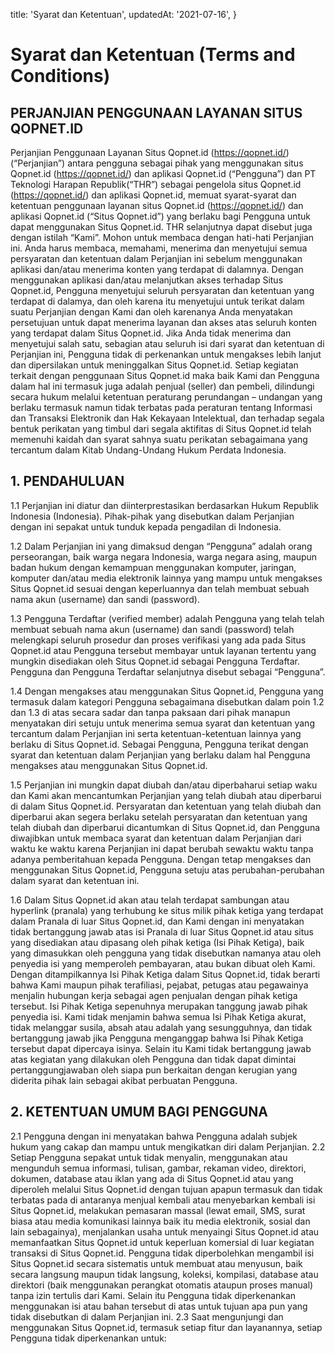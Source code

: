 
  title: 'Syarat dan Ketentuan',
  updatedAt: '2021-07-16',
}

# Syarat dan Ketentuan (Terms and Conditions)

## PERJANJIAN PENGGUNAAN LAYANAN SITUS QOPNET.ID

Perjanjian Penggunaan Layanan Situs Qopnet.id (https://qopnet.id/) (“Perjanjian”) antara
pengguna sebagai pihak yang menggunakan situs Qopnet.id (https://qopnet.id/) dan aplikasi Qopnet.id (“Pengguna”) dan PT Teknologi Harapan Republik(“THR”) sebagai pengelola situs Qopnet.id (https://qopnet.id/) dan aplikasi Qopnet.id, memuat syarat-syarat dan ketentuan penggunaan layanan situs Qopnet.id (https://qopnet.id/) dan aplikasi Qopnet.id (“Situs Qopnet.id”) yang berlaku bagi Pengguna untuk dapat menggunakan Situs Qopnet.id. THR selanjutnya dapat disebut juga dengan istilah “Kami”. Mohon untuk membaca dengan hati-hati Perjanjian ini. Anda harus membaca, memahami, menerima dan menyetujui semua persyaratan dan ketentuan dalam Perjanjian ini sebelum menggunakan aplikasi dan/atau menerima konten yang terdapat di dalamnya. Dengan menggunakan aplikasi dan/atau melanjutkan akses terhadap Situs Qopnet.id, Pengguna menyetujui seluruh persyaratan dan ketentuan yang terdapat di dalamya, dan oleh karena itu menyetujui untuk terikat dalam suatu Perjanjian dengan Kami dan oleh karenanya Anda menyatakan persetujuan untuk dapat menerima layanan dan akses atas seluruh konten yang terdapat dalam Situs Qopnet.id. Jika Anda tidak menerima dan menyetujui salah satu, sebagian atau seluruh isi dari syarat dan ketentuan di Perjanjian ini, Pengguna tidak di perkenankan untuk mengakses lebih lanjut dan dipersilakan untuk meninggalkan Situs Qopnet.id. Setiap kegiatan terkait dengan penggunaan Situs Qopnet.id maka baik
Kami dan Pengguna dalam hal ini termasuk juga adalah penjual (seller) dan pembeli, dilindungi secara hukum melalui ketentuan peraturang perundangan – undangan yang berlaku termasuk namun tidak terbatas pada peraturan tentang Informasi dan Transaksi Elektronik dan Hak Kekayaan Intelektual, dan terhadap segala bentuk perikatan yang timbul dari segala aktifitas di Situs Qopnet.id telah memenuhi kaidah dan syarat sahnya suatu perikatan sebagaimana yang tercantum dalam Kitab Undang-Undang Hukum Perdata Indonesia.

## 1. PENDAHULUAN

1.1 Perjanjian ini diatur dan diinterprestasikan berdasarkan Hukum Republik Indonesia (Indonesia). Pihak-pihak yang disebutkan dalam Perjanjian dengan ini sepakat untuk tunduk kepada pengadilan di Indonesia.

1.2 Dalam Perjanjian ini yang dimaksud dengan “Pengguna” adalah orang perseorangan, baik warga negara Indonesia, warga negara asing, maupun badan hukum dengan kemampuan menggunakan komputer, jaringan, komputer dan/atau media elektronik lainnya yang mampu untuk mengakses Situs Qopnet.id sesuai dengan keperluannya dan telah membuat sebuah nama akun (username) dan sandi (password).

1.3 Pengguna Terdaftar (verified member) adalah Pengguna yang telah telah membuat sebuah nama akun (username) dan sandi (password) telah melengkapi seluruh prosedur dan proses verifikasi yang ada pada Situs Qopnet.id atau Pengguna tersebut membayar untuk layanan tertentu yang mungkin disediakan oleh Situs Qopnet.id sebagai Pengguna Terdaftar. Pengguna dan Pengguna Terdaftar selanjutnya disebut sebagai “Pengguna”.

1.4 Dengan mengakses atau menggunakan Situs Qopnet.id, Pengguna yang termasuk dalam kategori Pengguna sebagaimana disebutkan dalam poin 1.2 dan 1.3 di atas secara sadar dan tanpa paksaan dari pihak manapun menyatakan diri setuju untuk menerima semua syarat dan ketentuan yang tercantum dalam Perjanjian ini serta ketentuan-ketentuan lainnya yang berlaku di Situs Qopnet.id.
Sebagai Pengguna, Pengguna terikat dengan syarat dan ketentuan dalam Perjanjian yang berlaku dalam hal Pengguna mengakses atau menggunakan Situs Qopnet.id.

1.5 Perjanjian ini mungkin dapat diubah dan/atau diperbaharui setiap waku dan Kami akan
mencantumkan Perjanjian yang telah diubah atau diperbarui di dalam Situs Qopnet.id. Persyaratan dan ketentuan yang telah diubah dan diperbarui akan segera berlaku setelah persyaratan dan ketentuan yang telah diubah dan diperbarui dicantumkan di Situs Qopnet.id, dan Pengguna diwajibkan untuk membaca syarat dan ketentuan dalam Perjanjian dari waktu ke waktu karena Perjanjian ini dapat berubah sewaktu waktu tanpa adanya pemberitahuan kepada Pengguna. Dengan tetap mengakses dan menggunakan Situs Qopnet.id, Pengguna setuju atas perubahan-perubahan dalam syarat dan ketentuan ini.

1.6 Dalam Situs Qopnet.id akan atau telah terdapat sambungan atau hyperlink (pranala) yang terhubung ke situs milik pihak ketiga yang terdapat dalam Pranala di luar Situs Qopnet.id, dan Kami dengan ini menyatakan tidak bertanggung jawab atas isi Pranala di luar Situs Qopnet.id atau situs yang disediakan atau dipasang oleh pihak ketiga (Isi Pihak Ketiga), baik yang dimasukkan oleh pengguna yang tidak disebutkan namanya atau oleh penyedia isi yang memperoleh pembayaran, atau bukan dibuat oleh Kami. Dengan ditampilkannya Isi Pihak Ketiga dalam Situs Qopnet.id, tidak berarti bahwa Kami maupun pihak terafiliasi, pejabat, petugas atau pegawainya menjalin hubungan kerja sebagai agen penjualan dengan pihak ketiga tersebut. Isi Pihak Ketiga sepenuhnya merupakan tanggung jawab pihak penyedia isi. Kami tidak menjamin bahwa semua Isi Pihak Ketiga akurat, tidak melanggar susila, absah atau adalah yang sesungguhnya, dan tidak bertanggung jawab jika Pengguna menganggap bahwa Isi Pihak Ketiga tersebut dapat dipercaya isinya. Selain itu Kami tidak bertanggung jawab atas kegiatan yang dilakukan oleh Pengguna dan tidak dapat dimintai pertanggungjawaban oleh siapa pun berkaitan dengan kerugian yang diderita pihak lain sebagai akibat perbuatan Pengguna.

## 2. KETENTUAN UMUM BAGI PENGGUNA

2.1 Pengguna dengan ini menyatakan bahwa Pengguna adalah subjek hukum yang cakap dan mampu untuk mengikatkan diri dalam Perjanjian.
2.2 Setiap Pengguna sepakat untuk tidak menyalin, menggunakan atau mengunduh semua informasi, tulisan, gambar, rekaman video, direktori, dokumen, database atau iklan yang ada di Situs Qopnet.id atau yang diperoleh melalui Situs Qopnet.id dengan tujuan apapun termasuk dan tidak terbatas pada di antaranya menjual kembali atau menyebarkan kembali isi Situs Qopnet.id, melakukan pemasaran massal (lewat email, SMS, surat biasa atau media komunikasi lainnya baik itu media elektronik, sosial dan lain sebagainya), menjalankan usaha untuk menyaingi Situs Qopnet.id atau memanfaatkan Situs Qopnet.id untuk keperluan komersial di luar kegiatan transaksi di Situs Qopnet.id. Pengguna tidak
diperbolehkan mengambil isi Situs Qopnet.id secara sistematis untuk membuat atau menyusun, baik secara langsung maupun tidak langsung, koleksi, kompilasi, database atau direktori (baik menggunakan perangkat otomatis ataupun proses manual) tanpa izin tertulis dari Kami. Selain itu Pengguna tidak diperkenankan menggunakan isi atau bahan tersebut di atas untuk tujuan apa pun yang tidak disebutkan di dalam Perjanjian ini.
2.3 Saat mengunjungi dan menggunakan Situs Qopnet.id, termasuk setiap fitur dan layanannya, setiap Pengguna tidak diperkenankan untuk:

